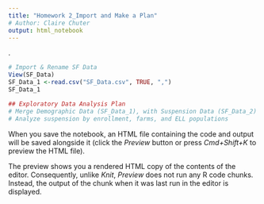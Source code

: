 ```yaml
---
title: "Homework 2_Import and Make a Plan"
# Author: Claire Chuter
output: html_notebook
---
```

. 

```r
# Import & Rename SF Data
View(SF_Data)
SF_Data_1 <-read.csv("SF_Data.csv", TRUE, ",")
SF_Data_1
```

```r
## Exploratory Data Analysis Plan
# Merge Demographic Data (SF_Data_1), with Suspension Data (SF_Data_2)
# Analyze suspension by enrollment, farms, and ELL populations
```

When you save the notebook, an HTML file containing the code and output will be saved alongside it (click the *Preview* button or press *Cmd+Shift+K* to preview the HTML file). 

The preview shows you a rendered HTML copy of the contents of the editor. Consequently, unlike *Knit*, *Preview* does not run any R code chunks. Instead, the output of the chunk when it was last run in the editor is displayed.

